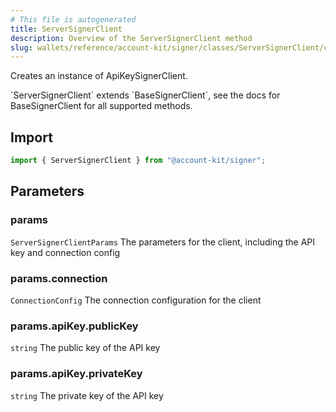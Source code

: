 ```yaml
---
# This file is autogenerated
title: ServerSignerClient
description: Overview of the ServerSignerClient method
slug: wallets/reference/account-kit/signer/classes/ServerSignerClient/constructor
---
```


Creates an instance of ApiKeySignerClient.

<Note>
  `ServerSignerClient` extends `BaseSignerClient`, see the docs for
  BaseSignerClient for all supported methods.
</Note>

## Import

```ts
import { ServerSignerClient } from "@account-kit/signer";
```

## Parameters

### params

`ServerSignerClientParams`
The parameters for the client, including the API key and connection config

### params.connection

`ConnectionConfig`
The connection configuration for the client

### params.apiKey.publicKey

`string`
The public key of the API key

### params.apiKey.privateKey

`string`
The private key of the API key
